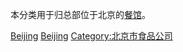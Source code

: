 本分类用于归总部位于北京的[[餐馆|餐馆]]。

[[Category:中國餐廳|Beijing]]
[[Category:各城市餐廳|Beijing]]
[[Category:北京市食品公司|Category:北京市食品公司]]